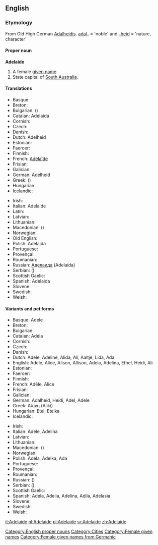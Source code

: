 ==English==

===Etymology===
From Old High German [[Adalheidis]]. [[adal-]] = 'noble' and [[-heid]] = 'nature, character'

====Proper noun====
'''Adelaide'''

# A female [[given name]]
# State capital of [[South Australia]].

====Translations====
{{top}}
*Basque: 
*Breton: 
*Bulgarian: [[]] ()
*Catalan: Adelaida
*Cornish: 
*Czech: 
*Danish: 
*Dutch: Adelheid
*Estonian: 
*Faeroer: 
*Finnish:
*French: [[Adélaïde]]
*Frisian: 
*Galician: 
*German: Adelheid
*Greek:  ()
*Hungarian: 
*Icelandic: 
{{mid}}
*Irish: 
*Italian: Adelaide
*Latin: 
*Latvian: 
*Lithuanian: 
*Macedonian:  ()
*Norwegian:
*Old English: <!--Æþelhaid?-->
*Polish: Adelajda
*Portuguese: 
*Provençal: 
*Roumanian:
*Russian: [[Аделаида]] (Adelaída)
*Serbian:  ()
*Scottish Gaelic: 
*Spanish: Adelaida
*Slovene: 
*Swedish: 
*Welsh: 
{{bottom}}

====Variants and pet forms====
{{top}}
*Basque: Adele
*Breton: 
*Bulgarian:
*Catalan: Adela
*Cornish: 
*Czech: 
*Danish: 
*Dutch: Adele, Adeline, Alida, Ali, Aaltje, Lida, Ada
*English: Adele, Alice, Alison, Allison, Adela, Adelina, Ethel, Heidi, Ali
*Estonian:
*Faeroer: 
*Finnish: 
*French: Adèle, Alice
*Frisian:
*Galician: 
*German: Adalheid, Heidi, Adel, Adele
*Greek: Άλίκη (Aliki)
*Hungarian: Etel, Etelka
*Icelandic: 
{{mid}}
*Irish: 
*Italian: Adele, Adelina
*Latvian: 
*Lithuanian: 
*Macedonian:  ()
*Norwegian: 
*Polish: Adela, Adelka, Ada
*Portuguese: 
*Provençal: 
*Roumanian: 
*Russian:  ()
*Serbian:  ()
*Scottish Gaelic: 
*Spanish: Adela, Adelia, Adelina, Adila, Adelasia
*Slovene: 
*Swedish: 
*Welsh: 
{{bottom}}

[[Category:English proper nouns]]
[[Category:Cities]]
[[Category:Female given names]]
[[Category:Female given names from Germanic]]

[[it:Adelaide]]
[[nl:Adelaide]]
[[pl:Adelaide]]
[[sr:Adelaide]]
[[zh:Adelaide]]